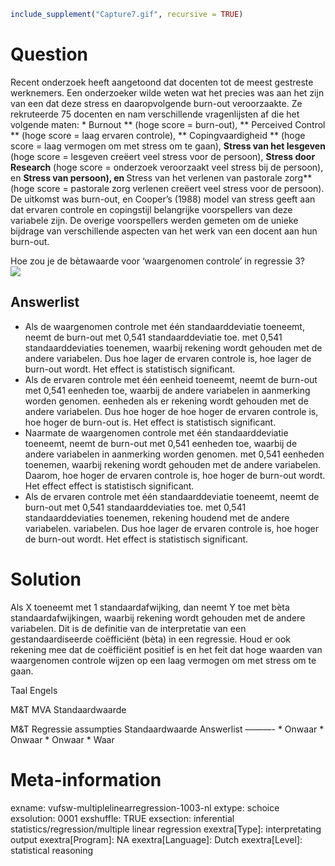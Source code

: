 ```r
include_supplement("Capture7.gif", recursive = TRUE)
```

Question
========
  
Recent onderzoek heeft aangetoond dat docenten tot de meest gestreste werknemers. Een onderzoeker wilde weten wat het precies was aan het zijn van een dat deze stress en daaropvolgende burn-out veroorzaakte. Ze rekruteerde 75 docenten en nam verschillende vragenlijsten af die het volgende maten:
*  Burnout ** (hoge score = burn-out), ** Perceived Control ** (hoge score = laag ervaren controle), ** Copingvaardigheid ** (hoge score = laag vermogen om met stress om te gaan), **Stress van het lesgeven** (hoge score = lesgeven creëert veel stress voor de persoon), **Stress door Research** (hoge score = onderzoek veroorzaakt veel stress bij de persoon), en **Stress van persoon), en **Stress van het verlenen van pastorale zorg** (hoge score = pastorale zorg verlenen creëert veel stress voor de persoon). De uitkomst was burn-out, en Cooper's (1988) model van stress geeft aan dat ervaren controle en copingstijl belangrijke voorspellers van deze variabele zijn. De overige voorspellers werden gemeten om de unieke bijdrage van verschillende aspecten van het werk van een docent aan hun burn-out.  
  
Hoe zou je de bètawaarde voor 'waargenomen controle' in regressie 3?  
![](Capture7.gif)

Answerlist
----------
* Als de waargenomen controle met één standaarddeviatie toeneemt, neemt de burn-out met 0,541 standaarddeviatie toe. met 0,541 standaarddeviaties toenemen, waarbij rekening wordt gehouden met de andere variabelen. Dus hoe lager de ervaren controle is, hoe lager de burn-out wordt. Het effect is statistisch significant.
* Als de ervaren controle met één eenheid toeneemt, neemt de burn-out met 0,541 eenheden toe, waarbij de andere variabelen in aanmerking worden genomen. eenheden als er rekening wordt gehouden met de andere variabelen. Dus hoe hoger de hoe hoger de ervaren controle is, hoe hoger de burn-out is. Het effect is statistisch significant.
* Naarmate de waargenomen controle met één standaarddeviatie toeneemt, neemt de burn-out met 0,541 eenheden toe, waarbij de andere variabelen in aanmerking worden genomen. met 0,541 eenheden toenemen, waarbij rekening wordt gehouden met de andere variabelen. Daarom, hoe hoger de ervaren controle is, hoe hoger de burn-out wordt. Het effect effect is statistisch significant.
* Als de ervaren controle met één standaarddeviatie toeneemt, neemt de burn-out met 0,541 standaarddeviaties toe. met 0,541 standaarddeviaties toenemen, rekening houdend met de andere variabelen. variabelen. Dus hoe lager de ervaren controle is, hoe hoger de burn-out wordt. Het effect is statistisch significant.

Solution
========

Als X toeneemt met 1 standaardafwijking, dan neemt Y toe met bèta standaardafwijkingen, waarbij rekening wordt gehouden met de andere variabelen. Dit is de definitie van de interpretatie van een gestandaardiseerde coëfficiënt (bèta) in een regressie. Houd er ook rekening mee dat de coëfficiënt positief is en het feit dat hoge waarden van waargenomen controle wijzen op een laag vermogen om met stress om te gaan.

Taal Engels

M&T MVA Standaardwaarde

M&T Regressie assumpties Standaardwaarde
Answerlist
----------
* Onwaar
* Onwaar
* Onwaar
* Waar

Meta-information
================
exname: vufsw-multiplelinearregression-1003-nl
extype: schoice
exsolution: 0001
exshuffle: TRUE
exsection: inferential statistics/regression/multiple linear regression
exextra[Type]: interpretating output
exextra[Program]: NA
exextra[Language]: Dutch
exextra[Level]: statistical reasoning


